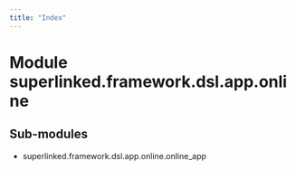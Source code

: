 ```yaml
---
title: "Index"
---
```


Module superlinked.framework.dsl.app.online
===========================================

Sub-modules
-----------
* superlinked.framework.dsl.app.online.online_app